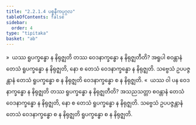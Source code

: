 ```yaml
---
title: "2.2.1.4 ပစ္စနီကပုဂ္ဂလ"
tableOfContents: false
sidebar:
  order: 4
type: "tipitaka"
basket: "ab"
---
```



<DynamicBreadcrumb />

<Division number="107">

<Paragraph number="675">
»  ယဿ ရူပက္ခန္ဓော န နိရုဇ္ဈတိ တဿ ဝေဒနာက္ခန္ဓော န နိရုဇ္ဈတီတိ?
</Paragraph>

<Paragraph number="676">
အရူပါ စဝန္တာနံ တေသံ ရူပက္ခန္ဓော န နိရုဇ္ဈတိ, နော စ တေသံ ဝေဒနာက္ခန္ဓော န နိရုဇ္ဈတိ. သဗ္ဗေသံ ဥပပဇ္ဇန္တာနံ တေသံ ရူပက္ခန္ဓော စ န နိရုဇ္ဈတိ ဝေဒနာက္ခန္ဓော စ န နိရုဇ္ဈတိ.
</Paragraph>

<Paragraph number="677">
«  ယဿ ဝါ ပန ဝေဒနာက္ခန္ဓော န နိရုဇ္ဈတိ တဿ ရူပက္ခန္ဓော န နိရုဇ္ဈတီတိ?
</Paragraph>

<Paragraph number="678">
အသညသတ္တာ စဝန္တာနံ တေသံ ဝေဒနာက္ခန္ဓော န နိရုဇ္ဈတိ, နော စ တေသံ ရူပက္ခန္ဓော န နိရုဇ္ဈတိ. သဗ္ဗေသံ ဥပပဇ္ဇန္တာနံ တေသံ ဝေဒနာက္ခန္ဓော စ န နိရုဇ္ဈတိ ရူပက္ခန္ဓော စ န နိရုဇ္ဈတိ.
</Paragraph>
</Division>